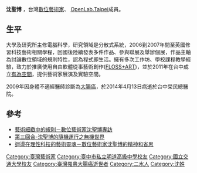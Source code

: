 {{多個問題|
{{no footnotes|time=2015-05-21T05:10:11+00:00}}
{{overly detailed|time=2015-04-14T03:48:40+00:00}}
}}
{{Infobox_officeholder
| name = 沈聖博
| image name = Replace this image male.svg
| width = 200px
| sex = 男
| Native place = [[台灣|台灣]][[彰化縣|彰化]]
| nationality    ={{ROC-TW}}
| period = 
| party = 
| date of birth = 1980年4月4日
| date of death =  {{death date and age|2014|4|13|1980|4|4|}}
| death_place = {{ROC-TW}}[[臺中市|臺中市]][[西屯區|西屯區]][[臺中榮民總醫院|臺中榮民總醫院]]
| place of birth = {{ROC-TW}}[[彰化縣|彰化縣]][[二水鄉|二水鄉]]
| spouse = 
| profession  = 數位藝術 藝術家
| educate = 
*[[太平國小|太平國小]]
*[[明道中學|明道中學]]
*[[省立台中第一高級中學|省立台中第一高級中學]]
*[[國立交通大學|國立交通大學]]資訊科學系學士
*國立交通大學資訊科學所碩士
*[[索尔福德大学|索尔福德大学]]
| past = 
*2007年11月 － 2008年9月  [[微型樂園|微型樂園]]藝術工程師
*2008年11月 －2009年2月   [[dimension+|dimension+]]藝術工程師
*2009年3月 － 2012年      ArrowKey 方向鍵
*2009年5月 － 迄今      [[OpenLab.Taipei|OpenLab.Taipei]]成員
*2009年10月－2010年9月   台灣科技大學駐校藝術家
*2010年 － 2011年         [[新樂園藝文空間|新樂園藝文空間]]第九期成員
*2011年11月－ 2014年       有為空間負責人

}}

'''沈聖博''' {{BD|1980年|4月4日|2014年|4月13日|catIdx=Shen}}，台灣[[數位藝術家|數位藝術家]]、 [[OpenLab.Taipei|OpenLab.Taipei]]成員。

==生平==
大學及研究所主修電腦科學，研究領域是分散式系統，2006到2007年間至英國修習科技藝術相關學程，回國後陸續發表多件作品、參與聯展及舉辦個展，作品主軸為討論數位領域的規則特性，認為程式即生活。擁有多次工作坊、學校課程教學經驗，致力於推廣使用自由軟體從事藝術創作([[FLOSS+ART|FLOSS+ART]])，並於2011年在台中成立[[有為空間|有為空間]]，提供藝術家展演及實驗空間。

2009年因身體不適經醫師診斷為[[大腸癌|大腸癌]]，於2014年4月13日病逝於台中榮民總醫院。

==參考==
*[https://web.archive.org/web/20160305002849/http://artmagazine.com.tw/ArtCritic/article401.html 藝術細緻中的規則－數位藝術家沈聖博專訪]
*[https://web.archive.org/web/20170818220415/http://www.digiarts.org.tw/chinese/Column_Content.aspx?n=1BBCBF0CF37DE2DD&s=1E86D5C566F6EA19 第三回合-沈聖博的隨機運行之無機世界]
*[https://web.archive.org/web/20160305105555/http://www.digiarts.org.tw/chinese/Column_Content.aspx?n=1BBCBF0CF37DE2DD&s=A9387ACC3866DB1A 迴盪在理性科技的藝術靈魂－數位藝術家沈聖博的精神和省思]
[[Category:臺灣藝術家|Category:臺灣藝術家]]
[[Category:臺中市私立明道高級中學校友|Category:臺中市私立明道高級中學校友]]
[[Category:國立交通大學校友|Category:國立交通大學校友]]
[[Category:臺灣罹患大腸癌逝世者|Category:臺灣罹患大腸癌逝世者]]
[[Category:二水人|Category:二水人]]
[[Category:沈姓|Category:沈姓]]